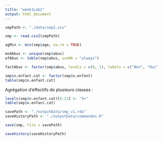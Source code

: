 ```yaml
---
title: "week1Lab1"
output: html_document
---
```




```r
smpPath <- "./data/smp2.csv"

smp <- read.csv2(smpPath)

agMin <- min(smp$age, na.rm = TRUE)

modAbus <- unique(smp$abus)
efAbus <- table(smp$abus, useNA = "always")

factAbus <- factor(smp$abus, levels = c(0, 1), labels = c("Non", "Oui"))
```


```r
smp$n.enfant.cat <- factor(smp$n.enfant)
table(smp$n.enfant.cat)
```

Agrégation d'effectifs de plusieurs classes :
```r
levels(smp$n.enfant.cat)[6:13] <- "5+"
table(smp$n.enfant.cat)
```

```r
savePath <- "./outputData/smp_v1.rda"
saveHistoryPath <- "./outputData/commandes.R"

save(smp, file = savePath)

savehistory(saveHistoryPath)
```




